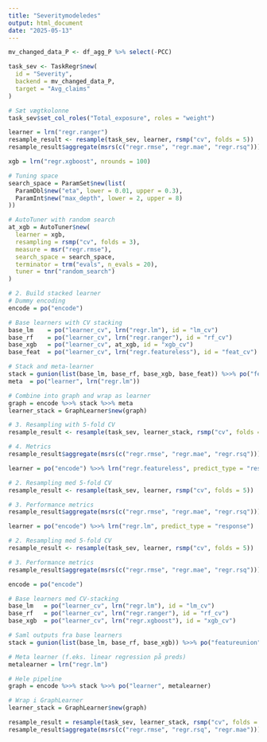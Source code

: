 ```yaml
---
title: "Severitymodeledes"
output: html_document
date: "2025-05-13"
---
```

```r
mv_changed_data_P <- df_agg_P %>% select(-PCC)
```


```r
task_sev <- TaskRegr$new(
  id = "Severity",
  backend = mv_changed_data_P,
  target = "Avg_claims"
)

# Sæt vægtkolonne
task_sev$set_col_roles("Total_exposure", roles = "weight")

```

```r
learner = lrn("regr.ranger")
resample_result <- resample(task_sev, learner, rsmp("cv", folds = 5))
resample_result$aggregate(msrs(c("regr.rmse", "regr.mae", "regr.rsq")))

```

```r

xgb = lrn("regr.xgboost", nrounds = 100)

# Tuning space
search_space = ParamSet$new(list(
  ParamDbl$new("eta", lower = 0.01, upper = 0.3),
  ParamInt$new("max_depth", lower = 2, upper = 8)
))

# AutoTuner with random search
at_xgb = AutoTuner$new(
  learner = xgb,
  resampling = rsmp("cv", folds = 3),
  measure = msr("regr.rmse"),
  search_space = search_space,
  terminator = trm("evals", n_evals = 20),
  tuner = tnr("random_search")
)

# 2. Build stacked learner
# Dummy encoding
encode = po("encode")

# Base learners with CV stacking
base_lm    = po("learner_cv", lrn("regr.lm"), id = "lm_cv")
base_rf    = po("learner_cv", lrn("regr.ranger"), id = "rf_cv")
base_xgb   = po("learner_cv", at_xgb, id = "xgb_cv")
base_feat  = po("learner_cv", lrn("regr.featureless"), id = "feat_cv")

# Stack and meta-learner
stack = gunion(list(base_lm, base_rf, base_xgb, base_feat)) %>>% po("featureunion")
meta  = po("learner", lrn("regr.lm"))

# Combine into graph and wrap as learner
graph = encode %>>% stack %>>% meta
learner_stack = GraphLearner$new(graph)

# 3. Resampling with 5-fold CV
resample_result <- resample(task_sev, learner_stack, rsmp("cv", folds = 5))

# 4. Metrics
resample_result$aggregate(msrs(c("regr.rmse", "regr.mae", "regr.rsq")))
```


```r
learner = po("encode") %>>% lrn("regr.featureless", predict_type = "response")

# 2. Resampling med 5-fold CV
resample_result <- resample(task_sev, learner, rsmp("cv", folds = 5))

# 3. Performance metrics
resample_result$aggregate(msrs(c("regr.rmse", "regr.mae", "regr.rsq")))

```



```r

learner = po("encode") %>>% lrn("regr.lm", predict_type = "response")

# 2. Resampling med 5-fold CV
resample_result <- resample(task_sev, learner, rsmp("cv", folds = 5))

# 3. Performance metrics
resample_result$aggregate(msrs(c("regr.rmse", "regr.mae", "regr.rsq")))
```

```r
encode = po("encode")

# Base learners med CV-stacking
base_lm   = po("learner_cv", lrn("regr.lm"), id = "lm_cv")
base_rf   = po("learner_cv", lrn("regr.ranger"), id = "rf_cv")
base_xgb  = po("learner_cv", lrn("regr.xgboost"), id = "xgb_cv")

# Saml outputs fra base learners
stack = gunion(list(base_lm, base_rf, base_xgb)) %>>% po("featureunion")

# Meta learner (f.eks. linear regression på preds)
metalearner = lrn("regr.lm")

# Hele pipeline
graph = encode %>>% stack %>>% po("learner", metalearner)

# Wrap i GraphLearner
learner_stack = GraphLearner$new(graph)

resample_result = resample(task_sev, learner_stack, rsmp("cv", folds = 5))
resample_result$aggregate(msrs(c("regr.rmse", "regr.rsq", "regr.mae")))
```

